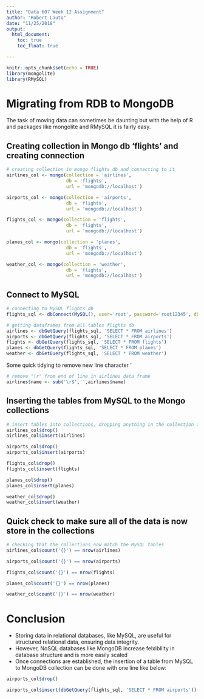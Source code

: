 ```yaml
---
title: "Data 607 Week 12 Assignment"
author: "Robert Lauto"
date: "11/25/2018"
output:
  html_document:
    toc: true
    toc_float: true

---
```


```r
knitr::opts_chunk$set(echo = TRUE)
library(mongolite)
library(RMySQL)
```
# Migrating from RDB to MongoDB

The task of moving data can sometimes be daunting but with the help of R and packages like mongolite and RMySQL it is fairly easy.

## Creating collection in Mongo db 'flights' and creating connection
```r
# creating collection in mongo flights db and connecting to it
airlines_col <- mongo(collection = 'airlines',
                      db = 'flights',
                      url = 'mongodb://localhost')

airports_col <- mongo(collection = 'airports',
                      db = 'flights',
                      url = 'mongodb://localhost')

flights_col <- mongo(collection = 'flights',
                      db = 'flights',
                      url = 'mongodb://localhost')

planes_col <- mongo(collection = 'planes',
                      db = 'flights',
                      url = 'mongodb://localhost')

weather_col <- mongo(collection = 'weather',
                      db = 'flights',
                      url = 'mongodb://localhost')
```
## Connect to MySQL
```r
# connecting to MySQL flights db
flights_sql <- dbConnect(MySQL(), user='root', password='root12345', dbname='flights', host='localhost')

# getting dataframes from all tables flights db
airlines <- dbGetQuery(flights_sql, 'SELECT * FROM airlines')
airports <- dbGetQuery(flights_sql, 'SELECT * FROM airports')
flights <- dbGetQuery(flights_sql, 'SELECT * FROM flights')
planes <- dbGetQuery(flights_sql, 'SELECT * FROM planes')
weather <- dbGetQuery(flights_sql, 'SELECT * FROM weather')
```
Some quick tidying to remove new line character '\r'
```r
# remove "\r" from end of line in airlines data frame
airlines$name <- sub('\r$','',airlines$name)
```
## Inserting the tables from MySQL to the Mongo collections
```r
# insert tables into collections, dropping anything in the collection first
airlines_col$drop()
airlines_col$insert(airlines)

airports_col$drop()
airports_col$insert(airports)

flights_col$drop()
flights_col$insert(flights)

planes_col$drop()
planes_col$insert(planes)

weather_col$drop()
weather_col$insert(weather)
```
## Quick check to make sure all of the data is now store in the collections
```r
# checking that the collections now match the MySQL tables
airlines_col$count('{}') == nrow(airlines)

airports_col$count('{}') == nrow(airports)

flights_col$count('{}') == nrow(flights)

planes_col$count('{}') == nrow(planes)

weather_col$count('{}') == nrow(weather)
```
# Conclusion
- Storing data in relational databases, like MySQL, are useful for structured relational data, ensuring data integrity.
- However, NoSQL databases like MongoDB increase felxiblilty in database structure and is more easily scaled
- Once connections are established, the insertion of a table from MySQL to MongoDB collection can be done with one line like below:
```r
airports_col$drop()
```
```r
airports_col$insert(dbGetQuery(flights_sql, 'SELECT * FROM airports'))
```
